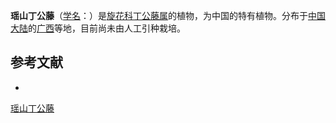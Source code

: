 {{Speciesbox
| name = 瑶山丁公藤
| status = 
| status_system = 
| image =
| genus = Erycibe
| species = sinii
| authority = How
}}

'''瑶山丁公藤'''（[[学名|学名]]：{{lang|la|''Erycibe sinii''}}）是[[旋花科|旋花科]][[丁公藤属|丁公藤属]]的植物，为中国的特有植物。分布于[[中国大陆|中国大陆]]的[[广西|广西]]等地，目前尚未由人工引种栽培。

== 参考文献 ==
<div class="references-small">
* {{cite web| url =http://www.bioinfo.cn/db05/KmzwSpecies.php?action=view&id=5613| title =瑶山丁公藤| work =《中国高等植物数据库全库》| publisher =中国科学院微生物研究所| author =昆明植物研究所| accessdate =2009-02-25| deadurl =yes| archiveurl =https://web.archive.org/web/20160305051447/http://www.bioinfo.cn/db05/KmzwSpecies.php?action=view&id=5613| archivedate =2016-03-05}}
</div>
{{Taxonbar|from=Q15231919}}

[[Category:丁公藤属|瑶山丁公藤]]


{{植物小作品}}